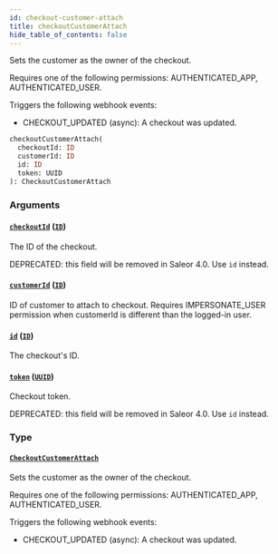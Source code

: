 ```yaml
---
id: checkout-customer-attach
title: checkoutCustomerAttach
hide_table_of_contents: false
---
```


Sets the customer as the owner of the checkout.

Requires one of the following permissions: AUTHENTICATED_APP, AUTHENTICATED_USER.

Triggers the following webhook events:

- CHECKOUT_UPDATED (async): A checkout was updated.

```graphql
checkoutCustomerAttach(
  checkoutId: ID
  customerId: ID
  id: ID
  token: UUID
): CheckoutCustomerAttach
```

### Arguments

#### [`checkoutId`](#) ([`ID`](../../../developer/api-reference/scalars/id))

The ID of the checkout.

DEPRECATED: this field will be removed in Saleor 4.0. Use `id` instead.

#### [`customerId`](#) ([`ID`](../../../developer/api-reference/scalars/id))

ID of customer to attach to checkout. Requires IMPERSONATE_USER permission when customerId is different than the logged-in user.

#### [`id`](#) ([`ID`](../../../developer/api-reference/scalars/id))

The checkout's ID.

#### [`token`](#) ([`UUID`](../../../developer/api-reference/scalars/uuid))

Checkout token.

DEPRECATED: this field will be removed in Saleor 4.0. Use `id` instead.

### Type

#### [`CheckoutCustomerAttach`](../../../developer/api-reference/objects/checkout-customer-attach)

Sets the customer as the owner of the checkout.

Requires one of the following permissions: AUTHENTICATED_APP, AUTHENTICATED_USER.

Triggers the following webhook events:

- CHECKOUT_UPDATED (async): A checkout was updated.
